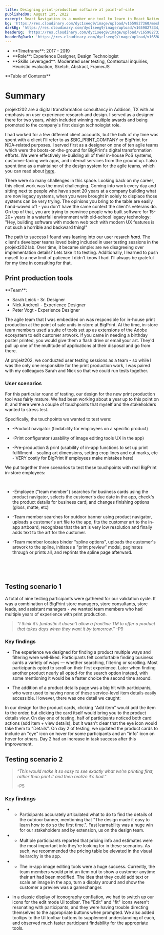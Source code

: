 ```yaml
---
title: Designing print-production software at point-of-sale
publishedOn: August 1st, 2022
excerpt: React Navigation is a number one tool to learn in React Native. You would always use them; these are some of the best practices in using React Navigation
bg: 'https://res.cloudinary.com/dyc1seeg9/image/upload/v1659827360/mesh/mesh-portrait-8.png'
darkBg: 'https://res.cloudinary.com/dyc1seeg9/image/upload/v1659827334/mesh/mesh-portrait-4.png'
headerBg: 'https://res.cloudinary.com/dyc1seeg9/image/upload/v1659827320/mesh/mesh-landscape-4.png'
headerBgDark: 'https://res.cloudinary.com/dyc1seeg9/image/upload/v1659827323/mesh/mesh-landscape-8.png'
---
```


<div className="space-evenly mb-8 flex border-y border-slate-900/40 py-4 dark:border-eggshell-50/40">
  <ul className="list-style-none w-3/4">
    <li className="pt-0">**Timeframe**: 2017 - 2019</li>
    <li className="mt-3">**Role**: Experience Designer, Design Technologist</li>
    <li className="mt-3">
      **Skills Leveraged**: Moderated user testing, Contextual inquiries, Heuristic evaluation,
      Sketch, Abstract, FramerJS
    </li>
  </ul>
  <div>
    <label className="pb-4">**Table of Contents**</label>
    <TOCInline toc={props.toc} exclude="Overview" toHeading={3} />
  </div>
</div>

# Summary

projekt202 are a digital transformation consultancy in Addison, TX with an emphasis on user experience research and design. I served as a designer there for two years, which included winning multiple awards and being promoted to the company's first design technologist role.

I had worked for a few different client accounts, but the bulk of my time was spent with a client I'll refer to as $BIG_PRINT_COMPANY or BigPrint for NDA-related purposes. I served first as a designer on one of ten agile teams which were the boots-on-the-ground for BigPrint's digital transformation efforts. We were effectively re-building all of their in-house PoS systems, customer-facing web apps, and internal services from the ground up. I also spent time as a maintainer of the design system for the agile teams, which you can read about [here](/building-design-system-components).

There were so many challenges in this space. Looking back on my career, this client work was the most challenging. Coming into work every day and sitting next to people who have spent 20 years at a company building what are now legacy systems, when you were brought in solely to displace those systems can be very trying. The opinions you bring to the table are easily hand-waved off - you don't have the same context the client's veterans do. On top of that, you are trying to convince people who built software for 15-20+ years in a waterfall environment with old-school legacy technology: "Hey, building software with modern web tech with modern UX features is not such a horrible and backward thing!"

The path to success I found was leaning into our user resarch _hard_. The client's developer teams loved being included in user testing sessions in the projekt202 lab. Over time, it became simple: are we disagreeing over implementation details? Lets take it to testing. Additionally, I learned to push myself to a new limit of patience I didn't know I had. I'll always be grateful for my time in consulting for that.

## Print production tools

<div className="flex-col justify-start divide-slate-900/40 border-y-2 py-2 dark:divide-eggshell-400/10">
  <p className="mr-4 mb-3">**Team**:</p>
  <ul className="py-4">
    <li>Sarah Leick - Sr. Designer</li>
    <li>Nick Andreoli - Experience Designer</li>
    <li>Peter Vogt - Experience Designer</li>
  </ul>
</div>

The agile team that I was embedded on was responsible for in-house print production at the point of sale units in-store at BigPrint. At the time, in-store team members used a suite of tools set up as extensions of the Adobe ecosystem to edit customer artwork. If you came in needing a birthday poster printed, you would give them a flash drive or email your art. They'd pull up one of the multitude of applications at their disposal and go from there.

At projekt202, we conducted user testing sessions as a team - so while I was the only one responsible for the print production work, I was paired with my colleagues Sarah and Nick so that we could run tests together.

### User scenarios

For this particular round of testing, our design for the new print production tool was fairly mature. We had been working about a year up to this point on it, and there were a couple of touchpoints that myself and the stakeholders wanted to stress test.

Specifically, the touchpoints we wanted to test were:

- -Product navigator (findability for employees on a specific product)

- -Print configurator (usability of image editing tools UX in the app)

- -Pre-production & print (usability of in-app functions to set up print fulfillment - scaling art dimensions, setting crop lines and cut marks, etc - VERY costly for BigPrint if employees make mistakes here)

We put together three scenarios to test these touchpoints with real BigPrint in-store employees:

<CustomImage
  publicId="work/202/printworkflow.png"
  alt="User workflows to be tested with BigPrint employees"
  width={8000}
  height={2000}
  mdx
  preview
/>

<br />

- -Employee ("team member") searches for business cards using the product navigator, selects the customer's due date in the app, check's the product details for business card, and changes finishing options (gloss, matte, etc)

- -Team member searches for outdoor banner using product navigator, uploads a customer's art file to the app, fits the customer art to the in-app artboard, recognizes that the art is very low resolution and finally adds text to the art for the customer.

- -Team member locates binder "spline options", uploads the customer's artwork to the spline, initiates a "print preview" modal, paginates through or prints all, and reprints the spline page afterward.

<br />

<CustomImage
  publicId="work/202/printworkflow2.png"
  alt="User workflows to be tested with BigPrint employees"
  width={1092}
  height={868}
  mdx
  preview
/>

<br />

## Testing scenario 1

A total of nine testing participants were gathered for our validation cycle. It was a combination of BigPrint store managers, store consultants, store leads, and assistant managers - we wanted team members who had multiple years of experience with print production.

<CustomImage
  publicId="work/202/scenario1.png"
  alt="Print production user testing scenario one"
  width={4116}
  height={1440}
  mdx
  preview
/>

> _“I think it’s fantastic it doesn’t allow a frontline TM to offer a
> product that takes days when they want it by tomorrow.”_
> -P9

### Key findings

- The experience we designed for finding a product multiple ways and filtering were well-liked. Participants felt comfortable finding business cards a variety of ways — whether searching, filtering or scrolling. Most participants opted to scroll on their first experience. Later when finding another product nearly all opted-for the search option instead, with some mentioning it would be a faster choice the second time around.

- The addition of a product details page was a big hit with participants, who were used to having none of these service-level item details easily accessible. However, there was one detail we caught:

<CustomImage
  publicId="work/202/eyeicon.png"
  alt="UX defect resolution sourced by testing scenario 1"
  height={761}
  width={377}
  mdx
  preview
/>

In our design for the product cards, clicking "Add item" would add the item to the order, but clicking the card itself would bring you to the product details view. On day one of testing, half of participants noticed both card actions (add item + view details), but it wasn't clear that the eye icon would take them to "Details". On day 2 of testing, we updated the product cards to include an "eye" icon on hover for some participants and an "info" icon on hover for others. Day 2 had an increase in task success after this improvement.

## Testing scenario 2

<CustomImage
  publicId="work/202/scenario2.png"
  alt="Print production user testing scenario one"
  width={4116}
  height={1440}
  mdx
  preview
/>

> _“This would make it so easy to see exactly what we’re printing first, rather than print it and *then* realize it’s bad.”_
>
> -P5

### Key findings

- - Participants accurately articulated what to do to find the details of the outdoor banner, mentioning that "The design made it easy to learn how to do so the first time.". Fast learnability was a huge win for our stakeholders and by extension, us on the design team.

- - Multiple participants reported that pricing info and estimates were the most important info they're looking for in these scenarios. As such, we recommended the pricing table be elevated in the visual heirarchy in the app.

- - The in-app image editing tools were a huge success. Currently, the team members would print an item out to show a customer anytime their art had been modified. The idea that they could add text or scale an image in the app, turn a display around and show the customer a preview was a gamechanger.

<CustomImage
  publicId="work/202/editicons.png"
  alt="Print production user testing scenario one"
  width={584}
  height={537}
  mdx
  preview
/>

- In a classic display of iconography conflation, we had to switch up our icons for the edit mode UI toolbar. The "Edit" and "fit" icons weren't resonating with participants, and they were having trouble directing themselves to the appropriate buttons when prompted. We also added tooltips to the UI toolbar buttons to supplement understanding of each, and observed much faster participant findability for the appropriate tools.
